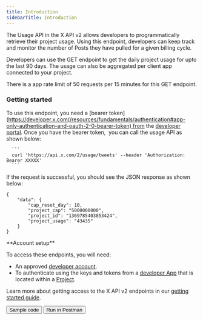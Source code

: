 ---
title: Introduction
sidebarTitle: Introduction
---


The Usage API in the X API v2 allows developers to programmatically retrieve their project usage. Using this endpoint, developers can keep track and monitor the number of Posts they have pulled for a given billing cycle.

Developers can use the GET endpoint to get the daily project usage for upto the last 90 days. The usage can also be aggregated per client app connected to your project.

There is a app rate limit of 50 requests per 15 minutes for this GET endpoint.

### Getting started

To use this endpoint, you need a [bearer token](https://developer.x.com(/resources/fundamentals/authentication#app-only-authentication-and-oauth-2-0-bearer-token) from the [developer portal](https://developer.x.com/en/portal/dashboard). Once you have the bearer token,  you can call the usage API as shown below:

      ```
      curl 'https://api.x.com/2/usage/tweets' --header 'Authorization: Bearer XXXXX'
      ```


If the request is successful, you should see the JSON response as shown below:

```
{
    "data": {
        "cap_reset_day": 10,
        "project_cap": "5000000000",
        "project_id": "1369785403853424",
        "project_usage": "43435"
    }
}
```

<Note>
**Account setup**

To access these endpoints, you will need:

* An approved [developer account](https://developer.x.com/en/portal/petition/essential/basic-info).
* To authenticate using the keys and tokens from a [developer App](/resources/fundamentals/developer-apps) that is located within a [Project](/resources/fundamentals/projects). 

Learn more about getting access to the X API v2 endpoints in our [getting started guide](/x-api/getting-started/getting-access).
</Note>
<div className="flex space-x-2">
<Button href="https://github.com/xdevplatform/Twitter-API-v2-sample-code">
  Sample code
</Button>
<Button href="https://app.getpostman.com/run-collection/9956214-784efcda-ed4c-4491-a4c0-a26470a67400">
  Run in Postman
</Button>
</div>